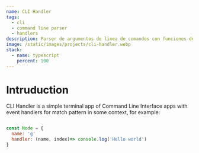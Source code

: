 ```yaml
---
name: CLI Handler
tags:
  - cli
  - command line parser
  - handlers
description: Parser de argumentos de linea de comandos con funciones desencadenadas
image: /static/images/projects/cli-handler.webp
stack:
  - name: typescript
    percent: 100
---
```


# Intruduction

CLI Handler is a simple terminal app of Command Line Interface apps with event handlers for match pattern in some context, for example:

```js

const Node = {
  name: 'g'
  handler: (name, index)=> console.log('Hello world')
}
```
